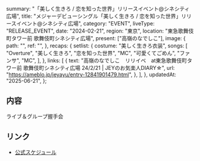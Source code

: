   summary: "「美しく生きろ / 恋を知った世界」リリースイベント@シネシティ広場",
  title: "メジャーデビューシングル「美しく生きろ / 恋を知った世界」リリースイベント@シネシティ広場",
  category: "EVENT",
  liveType: "RELEASE_EVENT",
  date: "2024-02-21",
  region: "東京",
  location: "東急歌舞伎町タワー前 歌舞伎町シネシティ広場",
  present: ["高嶺のなでしこ"],
  image: {
    path: "",
    ref: "",
  },
  recaps: {
    setlist: {
      costume: "美しく生きろ衣装",
      songs: [
        "Overture",
        "美しく生きろ",
        "恋を知った世界",
        "MC",
        "可愛くてごめん",
        "ファンサ",
        "MC",
      ],
    },
    links: [
      {
        text: "高嶺のなでしこ　リリイベ　at東急歌舞伎町タワー前 歌舞伎町シネシティ広場 24/2/21 | JEYのお気楽人DIARY☆",
        url: "https://ameblo.jp/jeyayu/entry-12841901479.html",
      },
    ],
  },
  updatedAt: "2025-06-21",
};

## 内容

ライブ＆グループ握手会

## リンク

- [公式スケジュール](https://takanenonadeshiko.jp/?p=1797)
